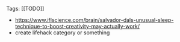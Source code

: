 Tags: [[TODO]]

- https://www.iflscience.com/brain/salvador-dals-unusual-sleep-technique-to-boost-creativity-may-actually-work/
- create lifehack category or something